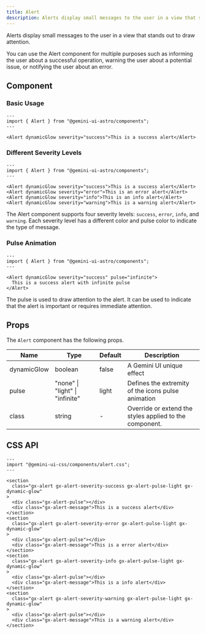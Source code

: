 ```yaml
---
title: Alert
description: Alerts display small messages to the user in a view that stands out to draw attention.
---
```



<Styles />

Alerts display small messages to the user in a view that stands out to draw attention.

You can use the Alert component for multiple purposes such as informing the user about a successful operation, warning the user about a potential issue, or notifying the user about an error.

## Component

### Basic Usage

```astro live
---
import { Alert } from "@gemini-ui-astro/components";
---

<Alert dynamicGlow severity="success">This is a success alert</Alert>
```

### Different Severity Levels

```astro live
---
import { Alert } from "@gemini-ui-astro/components";
---

<Alert dynamicGlow severity="success">This is a success alert</Alert>
<Alert dynamicGlow severity="error">This is an error alert</Alert>
<Alert dynamicGlow severity="info">This is an info alert</Alert>
<Alert dynamicGlow severity="warning">This is a warning alert</Alert>
```

The Alert component supports four severity levels: `success`, `error`, `info`, and `warning`. Each severity level has a different color and pulse color to indicate the type of message.

### Pulse Animation

```astro live
---
import { Alert } from "@gemini-ui-astro/components";
---

<Alert dynamicGlow severity="success" pulse="infinite">
  This is a success alert with infinite pulse
</Alert>
```

The pulse is used to draw attention to the alert. It can be used to indicate that the alert is important or requires immediate attention.

## Props

The `Alert` component has the following props.

<table>
  <thead>
    <tr>
      <th>Name</th>
      <th>Type</th>
      <th>Default</th>
      <th>Description</th>
    </tr>
  </thead>
  <tbody>
    <tr>
      <td>dynamicGlow</td>
      <td>boolean</td>
      <td>false</td>
      <td>A Gemini UI unique effect</td>
    </tr>
    <tr>
      <td>pulse</td>
      <td>"none" | "light" | "infinite"</td>
      <td>light</td>
      <td>Defines the extremity of the icons pulse animation</td>
    </tr>
    <tr>
      <td>class</td>
      <td>string</td>
      <td>-</td>
      <td>Override or extend the styles applied to the component.</td>
    </tr>
  </tbody>
</table>

## CSS API

```astro live
---
import "@gemini-ui-css/components/alert.css";
---

<section
  class="gx-alert gx-alert-severity-success gx-alert-pulse-light gx-dynamic-glow"
>
  <div class="gx-alert-pulse"></div>
  <div class="gx-alert-message">This is a success alert</div>
</section>
<section
  class="gx-alert gx-alert-severity-error gx-alert-pulse-light gx-dynamic-glow"
>
  <div class="gx-alert-pulse"></div>
  <div class="gx-alert-message">This is a error alert</div>
</section>
<section
  class="gx-alert gx-alert-severity-info gx-alert-pulse-light gx-dynamic-glow"
>
  <div class="gx-alert-pulse"></div>
  <div class="gx-alert-message">This is a info alert</div>
</section>
<section
  class="gx-alert gx-alert-severity-warning gx-alert-pulse-light gx-dynamic-glow"
>
  <div class="gx-alert-pulse"></div>
  <div class="gx-alert-message">This is a warning alert</div>
</section>
```
